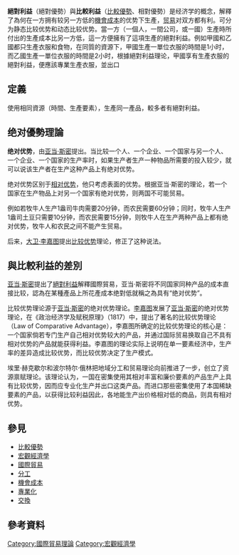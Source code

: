 '''絕對利益'''（絕對優勢）與'''比較利益'''（[[比較優勢|比較優勢]]、相對優勢）是经济学的概念，解釋了為何在一方拥有较另一方低的[[機會成本|機會成本]]的优势下生產，[[贸易|贸易]]对双方都有利。可分为静态比较优势和动态比较优势。當一方（一個人，一間公司，或一國）生產時所付出的生產成本比另一方低，這一方便擁有了這項生產的絕對利益。例如甲國和乙國都只生產衣服和食物，在同質的資源下，甲國生產一單位衣服的時間是1小时，而乙國生產一單位衣服的時間是2小时，根據絕對利益理论，甲國享有生產衣服的絕對利益，便應該專業生產衣服，並出口

== 定義 ==
使用相同資源（時間、生產要素），生產同一產品，較多者有絕對利益。

== 绝对優勢理論 ==
'''绝对优势'''，由[[亚当·斯密|亚当·斯密]]提出。当比较一个人、一个企业、一个国家与另一个人、一个企业、一个国家的生产率时，如果生产者生产一种物品所需要的投入较少，就可以说该生产者在生产这种产品上有绝对优势。

绝对优势区别于[[相对优势|相对优势]]，他只考虑表面的优势。根据亚当·斯密的理论，若一个国家在生产物品上对另一个国家有绝对优势，则两国不可能贸易。

例如若牧牛人生产1盎司牛肉需要20分钟，而农民需要60分钟；同时，牧牛人生产1盎司土豆只需要10分钟，而农民需要15分钟，则牧牛人在生产两种产品上都有绝对优势，牧牛人和农民之间不能产生贸易。

后来，[[大卫·李嘉图|大卫·李嘉图]]提出[[比较优势|比较优势]]理论，修正了这种说法。

== 與比較利益的差別 ==
{{seealso|比较优势}}

[[亚当·斯密|亚当·斯密]]提出了[[絕對利益|絕對利益]]解釋國際貿易，亚当·斯密将不同国家同种产品的成本直接比较，認為在某種產品上所花產成本绝對低就稱之為具有“绝对优势”。

比较优势理论源于[[亚当·斯密|亚当·斯密]]的绝对优势理论。[[李嘉图|李嘉图]]发展了[[亚当·斯密|亚当·斯密]]的绝对优势理论，在《政治经济学及赋税原理》（1817）中，提出了著名的比较优势理论（Law of Comparative Advantage），李嘉图所确定的比较优势理论的核心是：一个国家倘若专门生产自己相对优势较大的产品，并通过国际贸易换取自己不具有相对优势的产品就能获得利益。李嘉图的理论实际上说明在单一要素经济中，生产率的差异造成比较优势，而比较优势决定了生产模式。

埃里·赫克歇尔和波尔特尔·俄林把地域分工和贸易理论向前推进了一步，创立了资源禀赋理论。该理论认为，一国在密集使用其相对丰富和廉价要素的产品生产上具有比较优势，因而应专业化生产并出口这类产品。而进口那些密集使用了本国稀缺要素的产品，以获得比较利益因此，各地能生产出价格相对低的商品，则具有相对优势。

== 參見 ==
* [[比較優勢|比較優勢]]
* [[宏觀經濟學|宏觀經濟學]]
* [[國際貿易|國際貿易]]
* [[分工|分工]]
* [[機會成本|機會成本]]
* [[專業化|專業化]]
* [[交換|交換]]

== 參考資料 ==
{{reflist}}

{{International trade}}

[[Category:國際貿易理論|Category:國際貿易理論]]
[[Category:宏觀經濟學|Category:宏觀經濟學]]